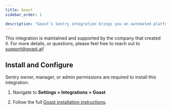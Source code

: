 ```yaml
---
title: Goast
sidebar_order: 1

description: "Goast’s Sentry integration brings you an automated platform for software development to automate away tedious and mundane tasks. It hooks into the crash-fixing capabilities of Goast.ai to help find insights and fixes."
---
```


This integration is maintained and supported by the company that created it. For more details, or questions, please feel free to reach out to support@goast.ai!
## Install and Configure

<Note>

Sentry owner, manager, or admin permissions are required to install this integration.

</Note>

1. Navigate to **Settings > Integrations > Goast**

2. Follow the full [Goast installation instructions](https://support.goast.ai/integrations/sentry).
